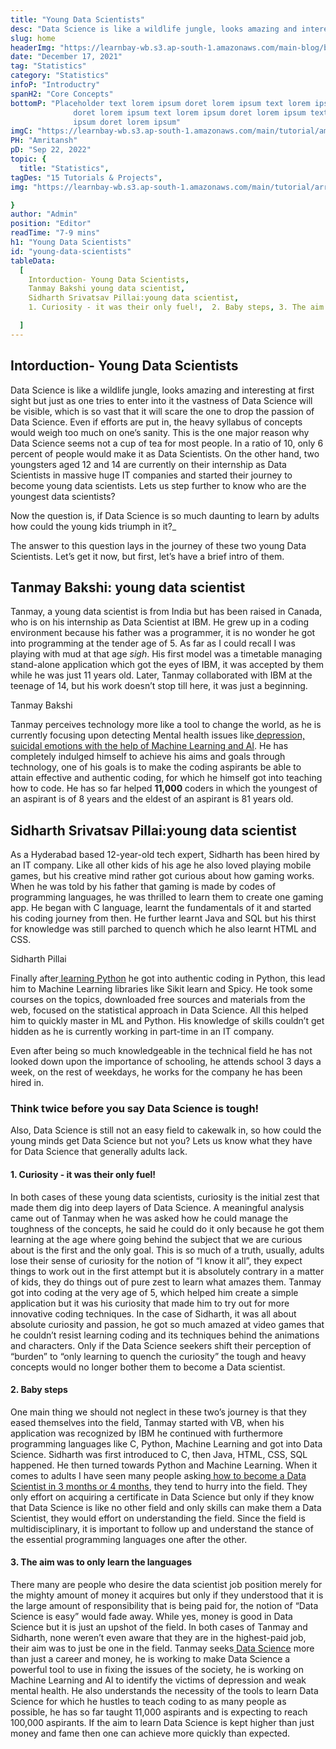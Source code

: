 ---
title: "Young Data Scientists"
desc: "Data Science is like a wildlife jungle, looks amazing and interesting at first sight but just as one tries to enter into it the vastness of Data Science will be visible, which is so vast that it will scare the one to drop the passion of Data Science..."
slug: home
headerImg: "https://learnbay-wb.s3.ap-south-1.amazonaws.com/main-blog/blog/young.jpg"
date: "December 17, 2021"
tag: "Statistics"
category: "Statistics"
infoP: "Introductry"
spanH2: "Core Concepts"
bottomP: "Placeholder text lorem ipsum doret lorem ipsum text lorem ipsum
              doret lorem ipsum text lorem ipsum doret lorem ipsum text lorem
              ipsum doret lorem ipsum"
imgC: "https://learnbay-wb.s3.ap-south-1.amazonaws.com/main/tutorial/amritansh.png"
PH: "Amritansh"
pD: "Sep 22, 2022"
topic: {
  title: "Statistics",
tagDes: "15 Tutorials & Projects",
img: "https://learnbay-wb.s3.ap-south-1.amazonaws.com/main/tutorial/arrow.png"

}
author: "Admin"
position: "Editor"
readTime: "7-9 mins"
h1: "Young Data Scientists"
id: "young-data-scientists"
tableData:
  [
    Intorduction- Young Data Scientists,
    Tanmay Bakshi young data scientist,
    Sidharth Srivatsav Pillai:young data scientist,
    1. Curiosity - it was their only fuel!,  2. Baby steps, 3. The aim was to only learn the languages 

  ]
---

## Intorduction- Young Data Scientists

Data Science is like a wildlife jungle, looks amazing and interesting at first sight but just as one tries to enter into it the vastness of Data Science will be visible, which is so vast that it will scare the one to drop the passion of Data Science. Even if efforts are put in, the heavy syllabus of concepts would weigh too much on one’s sanity. This is the one major reason why Data Science seems not a cup of tea for most people. In a ratio of 10, only 6 percent of people would make it as Data Scientists. On the other hand, two youngsters aged 12 and 14 are currently on their internship as Data Scientists in massive huge IT companies and started their journey to become young data scientists. Lets us step further to know who are the youngest data scientists?

Now the question is, if Data Science is so much daunting to learn by adults how could the young kids triumph in it?_

The answer to this question lays in the journey of these two young Data Scientists. Let’s get it now, but first, let’s have a brief intro of them.


## Tanmay Bakshi: young data scientist

Tanmay, a young data scientist is from India but has been raised in Canada, who is on his internship as Data Scientist at IBM. He grew up in a coding environment because his father was a programmer, it is no wonder he got into programming at the tender age of 5. As far as I could recall I was playing with mud at that age *sigh*. His first model was a timetable managing stand-alone application which got the eyes of IBM, it was accepted by them while he was just 11 years old. Later, Tanmay collaborated with IBM at the teenage of 14, but his work doesn’t stop till here, it was just a beginning.

Tanmay Bakshi

Tanmay perceives technology more like a tool to change the world, as he is currently focusing upon detecting Mental health issues like[ depression, suicidal emotions with the help of Machine Learning and AI](https://towardsdatascience.com/machine-learning-and-mental-health-7981a6001bd5). He has completely indulged himself to achieve his aims and goals through technology, one of his goals is to make the coding aspirants be able to attain effective and authentic coding, for which he himself got into teaching how to code. He has so far helped **11,000** coders in which the youngest of an aspirant is of 8 years and the eldest of an aspirant is 81 years old.


## Sidharth Srivatsav Pillai:young data scientist

As a Hyderabad based 12-year-old tech expert, Sidharth has been hired by an IT company. Like all other kids of his age he also loved playing mobile games, but his creative mind rather got curious about how gaming works. When he was told by his father that gaming is made by codes of programming languages, he was thrilled to learn them to create one gaming app. He began with C language, learnt the fundamentals of it and started his coding journey from then. He further learnt Java and SQL but his thirst for knowledge was still parched to quench which he also learnt HTML and CSS.

Sidharth Pillai

Finally after[ learning Python](https://realpython.com/python-beginner-tips/) he got into authentic coding in Python, this lead him to Machine Learning libraries like Sikit learn and Spicy. He took some courses on the topics, downloaded free sources and materials from the web, focused on the statistical approach in Data Science. All this helped him to quickly master in ML and Python. His knowledge of skills couldn’t get hidden as he is currently working in part-time in an IT company.

Even after being so much knowledgeable in the technical field he has not looked down upon the importance of schooling, he attends school 3 days a week, on the rest of weekdays, he works for the company he has been hired in.


### Think twice before you say Data Science is tough!

Also, Data Science is still not an easy field to cakewalk in, so how could the young minds get Data Science but not you? Lets us know what they have for Data Science that generally adults lack.


#### 1. Curiosity - it was their only fuel!    

In both cases of these young data scientists, curiosity is the initial zest that made them dig into deep layers of Data Science. A meaningful analysis came out of Tanmay when he was asked how he could manage the toughness of the concepts, he said he could do it only because he got them learning at the age where going behind the subject that we are curious about is the first and the only goal. This is so much of a truth, usually, adults lose their sense of curiosity for the notion of “I know it all”, they expect things to work out in the first attempt but it is absolutely contrary in a matter of kids, they do things out of pure zest to learn what amazes them. Tanmay got into coding at the very age of 5, which helped him create a simple application but it was his curiosity that made him to try out for more innovative coding techniques. In the case of Sidharth, it was all about absolute curiosity and passion, he got so much amazed at video games that he couldn’t resist learning coding and its techniques behind the animations and characters. Only if the Data Science seekers shift their perception of “burden” to “only learning to quench the curiosity” the tough and heavy concepts would no longer bother them to become a Data scientist.


#### 2. Baby steps   

One main thing we should not neglect in these two’s journey is that they eased themselves into the field, Tanmay started with VB, when his application was recognized by IBM he continued with furthermore programming languages like C, Python, Machine Learning and got into Data Science. Sidharth was first introduced to C, then Java, HTML, CSS, SQL happened. He then turned towards Python and Machine Learning. When it comes to adults I have seen many people asking[ how to become a Data Scientist in 3 months or 4 months](https://medium.com/@krishna.kumar_learnbay/can-one-become-data-scientist-in-2-months-d01c03f49329), they tend to hurry into the field. They only effort on acquiring a certificate in Data Science but only if they know that Data Science is like no other field and only skills can make them a Data Scientist, they would effort on understanding the field. Since the field is multidisciplinary, it is important to follow up and understand the stance of the essential programming languages one after the other.


#### 3. The aim was to only learn the languages   

There many are people who desire the data scientist job position merely for the mighty amount of money it acquires but only if they understood that it is the large amount of responsibility that is being paid for, the notion of “Data Science is easy” would fade away. While yes, money is good in Data Science but it is just an upshot of the field. In both cases of Tanmay and Sidharth, none weren’t even aware that they are in the highest-paid job, their aim was to just be one in the field. Tanmay seeks[ Data Science](https://www.learnbay.co/data-science-course/) more than just a career and money, he is working to make Data Science a powerful tool to use in fixing the issues of the society, he is working on Machine Learning and AI to identify the victims of depression and weak mental health. He also understands the necessity of the tools to learn Data Science for which he hustles to teach coding to as many people as possible, he has so far taught 11,000 aspirants and is expecting to reach 100,000 aspirants. If the aim to learn Data Science is kept higher than just money and fame then one can achieve more quickly than expected.

